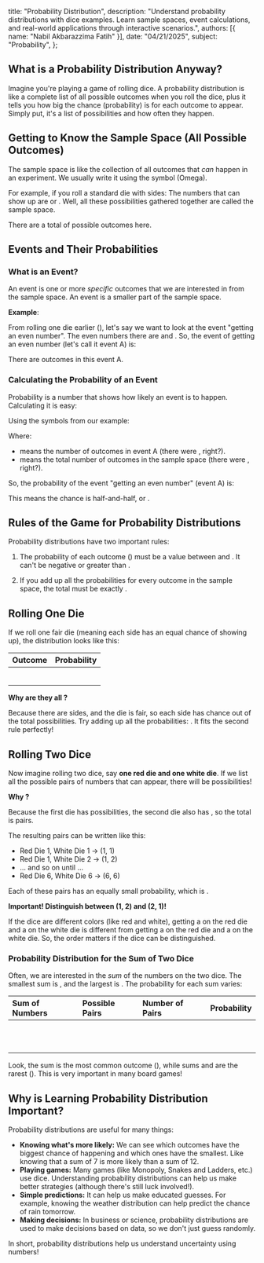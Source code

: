   title: "Probability Distribution",
  description: "Understand probability distributions with dice examples. Learn sample spaces, event calculations, and real-world applications through interactive scenarios.",
  authors: [{ name: "Nabil Akbarazzima Fatih" }],
  date: "04/21/2025",
  subject: "Probability",
};

## What is a Probability Distribution Anyway?

Imagine you're playing a game of rolling dice. A probability distribution is like a complete list of all possible outcomes when you roll the dice, plus it tells you how big the chance (probability) is for each outcome to appear. Simply put, it's a list of possibilities and how often they happen.

## Getting to Know the Sample Space (All Possible Outcomes)

The sample space is like the collection of all outcomes that _can_ happen in an experiment. We usually write it using the symbol <InlineMath math="\Omega" /> (Omega).

For example, if you roll a standard die with <InlineMath math="6" /> sides:
The numbers that can show up are <InlineMath math="1, 2, 3, 4, 5," /> or <InlineMath math="6" />. Well, all these possibilities gathered together are called the sample space.

<BlockMath math="\Omega = \{1, 2, 3, 4, 5, 6\}" />

There are a total of <InlineMath math="6" /> possible outcomes here.

## Events and Their Probabilities

### What is an Event?

An event is one or more _specific_ outcomes that we are interested in from the sample space. An event is a smaller part of the sample space.

**Example**:

From rolling one die earlier (<InlineMath math="\Omega = \{1, 2, 3, 4, 5, 6\}" />), let's say we want to look at the event "getting an even number".
The even numbers there are <InlineMath math="2, 4," /> and <InlineMath math="6" />. So, the event of getting an even number (let's call it event A) is:

<BlockMath math="A = \{2, 4, 6\}" />

There are <InlineMath math="3" /> outcomes in this event A.

### Calculating the Probability of an Event

Probability is a number that shows how likely an event is to happen. Calculating it is easy:

<BlockMath math="P(\text{Event}) = \frac{\text{Number of outcomes in that event}}{\text{Total number of outcomes in the sample space}}" />

Using the symbols from our example:

<BlockMath math="P(A) = \frac{|A|}{|\Omega|}" />

Where:

- <InlineMath math="|A|" /> means the number of outcomes in event A (there were <InlineMath math="3" />
  , right?).
- <InlineMath math="|\Omega|" /> means the total number of outcomes in the sample
  space (there were <InlineMath math="6" />, right?).

So, the probability of the event "getting an even number" (event A) is:

<BlockMath math="P(A) = \frac{3}{6} = \frac{1}{2}" />

This means the chance is half-and-half, or <InlineMath math="50\%" />.

## Rules of the Game for Probability Distributions

Probability distributions have two important rules:

1.  The probability of each outcome (<InlineMath math="P(x)" />) must be a value between <InlineMath math="0" /> and <InlineMath math="1" />. It can't be negative or greater than <InlineMath math="1" />.

    <BlockMath math="0 \leq P(x) \leq 1" />

2.  If you add up all the probabilities for every outcome in the sample space, the total must be exactly <InlineMath math="1" />.

    <BlockMath math="\sum_{x \in \Omega} P(x) = 1" />

## Rolling One Die

If we roll one fair die (meaning each side has an equal chance of showing up), the distribution looks like this:

| Outcome <InlineMath math="x" /> | Probability <InlineMath math="P(x)" /> |
| :------------------------------ | :------------------------------------- |
| <InlineMath math="1" />         | <InlineMath math="1/6" />              |
| <InlineMath math="2" />         | <InlineMath math="1/6" />              |
| <InlineMath math="3" />         | <InlineMath math="1/6" />              |
| <InlineMath math="4" />         | <InlineMath math="1/6" />              |
| <InlineMath math="5" />         | <InlineMath math="1/6" />              |
| <InlineMath math="6" />         | <InlineMath math="1/6" />              |

**Why are they all <InlineMath math="1/6" />?**

Because there are <InlineMath math="6" /> sides, and the die is fair, so each side has <InlineMath math="1" /> chance out of the total <InlineMath math="6" /> possibilities. Try adding up all the probabilities: <InlineMath math="1/6 + 1/6 + 1/6 + 1/6 + 1/6 + 1/6 = 6/6 = 1" />. It fits the second rule perfectly!

## Rolling Two Dice

Now imagine rolling two dice, say **one red die and one white die**. If we list all the possible pairs of numbers that can appear, there will be <InlineMath math="36" /> possibilities!

**Why <InlineMath math="36" />?**

Because the first die has <InlineMath math="6" /> possibilities, the second die also has <InlineMath math="6" />, so the total is <InlineMath math="6 \times 6 = 36" /> pairs.

The resulting pairs can be written like this:

- Red Die 1, White Die 1 -> (1, 1)
- Red Die 1, White Die 2 -> (1, 2)
- ... and so on until ...
- Red Die 6, White Die 6 -> (6, 6)

Each of these pairs has an equally small probability, which is <InlineMath math="1/36" />.

**Important! Distinguish between (1, 2) and (2, 1)!**

If the dice are different colors (like red and white), getting a <InlineMath math="3" /> on the red die and a <InlineMath math="2" /> on the white die is different from getting a <InlineMath math="2" /> on the red die and a <InlineMath math="3" /> on the white die. So, the order matters if the dice can be distinguished.

### Probability Distribution for the Sum of Two Dice

Often, we are interested in the _sum_ of the numbers on the two dice. The smallest sum is <InlineMath math="1+1=2" />, and the largest is <InlineMath math="6+6=12" />. The probability for each sum varies:

| Sum of Numbers <InlineMath math="j" /> | Possible Pairs                                                 | Number of Pairs         | Probability <InlineMath math="P(j)" /> |
| :------------------------------------- | :------------------------------------------------------------- | :---------------------- | :------------------------------------- |
| <InlineMath math="2" />                | <InlineMath math="(1,1)" />                                    | <InlineMath math="1" /> | <InlineMath math="1/36" />             |
| <InlineMath math="3" />                | <InlineMath math="(1,2), (2,1)" />                             | <InlineMath math="2" /> | <InlineMath math="2/36" />             |
| <InlineMath math="4" />                | <InlineMath math="(1,3), (2,2), (3,1)" />                      | <InlineMath math="3" /> | <InlineMath math="3/36" />             |
| <InlineMath math="5" />                | <InlineMath math="(1,4), (2,3), (3,2), (4,1)" />               | <InlineMath math="4" /> | <InlineMath math="4/36" />             |
| <InlineMath math="6" />                | <InlineMath math="(1,5), (2,4), (3,3), (4,2), (5,1)" />        | <InlineMath math="5" /> | <InlineMath math="5/36" />             |
| <InlineMath math="7" />                | <InlineMath math="(1,6), (2,5), (3,4), (4,3), (5,2), (6,1)" /> | <InlineMath math="6" /> | <InlineMath math="6/36" />             |
| <InlineMath math="8" />                | <InlineMath math="(2,6), (3,5), (4,4), (5,3), (6,2)" />        | <InlineMath math="5" /> | <InlineMath math="5/36" />             |
| <InlineMath math="9" />                | <InlineMath math="(3,6), (4,5), (5,4), (6,3)" />               | <InlineMath math="4" /> | <InlineMath math="4/36" />             |
| <InlineMath math="10" />               | <InlineMath math="(4,6), (5,5), (6,4)" />                      | <InlineMath math="3" /> | <InlineMath math="3/36" />             |
| <InlineMath math="11" />               | <InlineMath math="(5,6), (6,5)" />                             | <InlineMath math="2" /> | <InlineMath math="2/36" />             |
| <InlineMath math="12" />               | <InlineMath math="(6,6)" />                                    | <InlineMath math="1" /> | <InlineMath math="1/36" />             |

Look, the sum <InlineMath math="7" /> is the most common outcome (<InlineMath math="6/36" />), while sums <InlineMath math="2" /> and <InlineMath math="12" /> are the rarest (<InlineMath math="1/36" />). This is very important in many board games!

## Why is Learning Probability Distribution Important?

Probability distributions are useful for many things:

- **Knowing what's more likely:** We can see which outcomes have the biggest chance of happening and which ones have the smallest. Like knowing that a sum of 7 is more likely than a sum of 12.
- **Playing games:** Many games (like Monopoly, Snakes and Ladders, etc.) use dice. Understanding probability distributions can help us make better strategies (although there's still luck involved!).
- **Simple predictions:** It can help us make educated guesses. For example, knowing the weather distribution can help predict the chance of rain tomorrow.
- **Making decisions:** In business or science, probability distributions are used to make decisions based on data, so we don't just guess randomly.

In short, probability distributions help us understand uncertainty using numbers!
